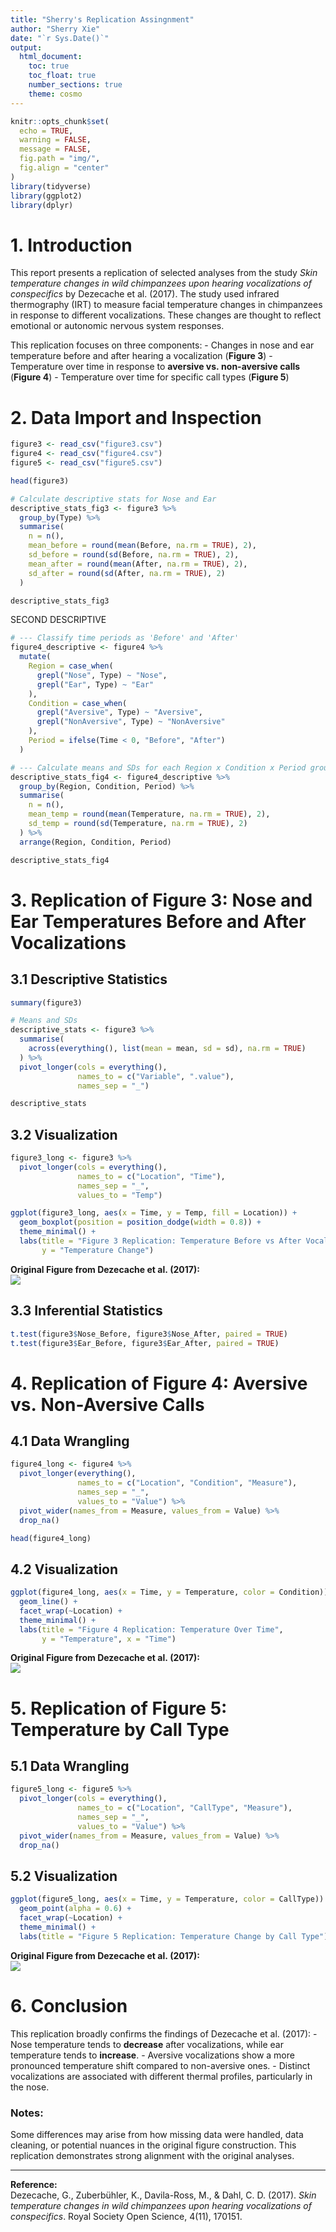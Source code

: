 ```yaml
---
title: "Sherry's Replication Assingnment"
author: "Sherry Xie"
date: "`r Sys.Date()`"
output:
  html_document:
    toc: true
    toc_float: true
    number_sections: true
    theme: cosmo
---
```


```r
knitr::opts_chunk$set(
  echo = TRUE, 
  warning = FALSE, 
  message = FALSE,
  fig.path = "img/",
  fig.align = "center"
)
library(tidyverse)
library(ggplot2)
library(dplyr)
```

# 1. Introduction

This report presents a replication of selected analyses from the study *Skin temperature changes in wild chimpanzees upon hearing vocalizations of conspecifics* by Dezecache et al. (2017). The study used infrared thermography (IRT) to measure facial temperature changes in chimpanzees in response to different vocalizations. These changes are thought to reflect emotional or autonomic nervous system responses.

This replication focuses on three components: - Changes in nose and ear temperature before and after hearing a vocalization (**Figure 3**) - Temperature over time in response to **aversive vs. non-aversive calls** (**Figure 4**) - Temperature over time for specific call types (**Figure 5**)

# 2. Data Import and Inspection

```r
figure3 <- read_csv("figure3.csv")
figure4 <- read_csv("figure4.csv")
figure5 <- read_csv("figure5.csv")

head(figure3)
```

```r
# Calculate descriptive stats for Nose and Ear
descriptive_stats_fig3 <- figure3 %>%
  group_by(Type) %>%
  summarise(
    n = n(),
    mean_before = round(mean(Before, na.rm = TRUE), 2),
    sd_before = round(sd(Before, na.rm = TRUE), 2),
    mean_after = round(mean(After, na.rm = TRUE), 2),
    sd_after = round(sd(After, na.rm = TRUE), 2)
  )

descriptive_stats_fig3

```

SECOND DESCRIPTIVE

```r
# --- Classify time periods as 'Before' and 'After'
figure4_descriptive <- figure4 %>%
  mutate(
    Region = case_when(
      grepl("Nose", Type) ~ "Nose",
      grepl("Ear", Type) ~ "Ear"
    ),
    Condition = case_when(
      grepl("Aversive", Type) ~ "Aversive",
      grepl("NonAversive", Type) ~ "NonAversive"
    ),
    Period = ifelse(Time < 0, "Before", "After")
  )

# --- Calculate means and SDs for each Region x Condition x Period group
descriptive_stats_fig4 <- figure4_descriptive %>%
  group_by(Region, Condition, Period) %>%
  summarise(
    n = n(),
    mean_temp = round(mean(Temperature, na.rm = TRUE), 2),
    sd_temp = round(sd(Temperature, na.rm = TRUE), 2)
  ) %>%
  arrange(Region, Condition, Period)

descriptive_stats_fig4

```

# 3. Replication of Figure 3: Nose and Ear Temperatures Before and After Vocalizations

## 3.1 Descriptive Statistics

```r
summary(figure3)

# Means and SDs
descriptive_stats <- figure3 %>%
  summarise(
    across(everything(), list(mean = mean, sd = sd), na.rm = TRUE)
  ) %>%
  pivot_longer(cols = everything(),
               names_to = c("Variable", ".value"),
               names_sep = "_")

descriptive_stats
```

## 3.2 Visualization

```r
figure3_long <- figure3 %>%
  pivot_longer(cols = everything(),
               names_to = c("Location", "Time"),
               names_sep = "_",
               values_to = "Temp")

ggplot(figure3_long, aes(x = Time, y = Temp, fill = Location)) +
  geom_boxplot(position = position_dodge(width = 0.8)) +
  theme_minimal() +
  labs(title = "Figure 3 Replication: Temperature Before vs After Vocalization",
       y = "Temperature Change")
```

**Original Figure from Dezecache et al. (2017):**\
![](img/figure-3-original.png)

## 3.3 Inferential Statistics

```r
t.test(figure3$Nose_Before, figure3$Nose_After, paired = TRUE)
t.test(figure3$Ear_Before, figure3$Ear_After, paired = TRUE)
```

# 4. Replication of Figure 4: Aversive vs. Non-Aversive Calls

## 4.1 Data Wrangling

```r
figure4_long <- figure4 %>%
  pivot_longer(everything(),
               names_to = c("Location", "Condition", "Measure"),
               names_sep = "_",
               values_to = "Value") %>%
  pivot_wider(names_from = Measure, values_from = Value) %>%
  drop_na()

head(figure4_long)
```

## 4.2 Visualization

```r
ggplot(figure4_long, aes(x = Time, y = Temperature, color = Condition)) +
  geom_line() +
  facet_wrap(~Location) +
  theme_minimal() +
  labs(title = "Figure 4 Replication: Temperature Over Time",
       y = "Temperature", x = "Time")
```

**Original Figure from Dezecache et al. (2017):**\
![](img/figure-4-original.png)

# 5. Replication of Figure 5: Temperature by Call Type

## 5.1 Data Wrangling

```r
figure5_long <- figure5 %>%
  pivot_longer(cols = everything(),
               names_to = c("Location", "CallType", "Measure"),
               names_sep = "_",
               values_to = "Value") %>%
  pivot_wider(names_from = Measure, values_from = Value) %>%
  drop_na()
```

## 5.2 Visualization

```r
ggplot(figure5_long, aes(x = Time, y = Temperature, color = CallType)) +
  geom_point(alpha = 0.6) +
  facet_wrap(~Location) +
  theme_minimal() +
  labs(title = "Figure 5 Replication: Temperature Change by Call Type")
```

**Original Figure from Dezecache et al. (2017):**\
![](img/figure-5-original.png)

# 6. Conclusion

This replication broadly confirms the findings of Dezecache et al. (2017): - Nose temperature tends to **decrease** after vocalizations, while ear temperature tends to **increase**. - Aversive vocalizations show a more pronounced temperature shift compared to non-aversive ones. - Distinct vocalizations are associated with different thermal profiles, particularly in the nose.

### Notes:

Some differences may arise from how missing data were handled, data cleaning, or potential nuances in the original figure construction. This replication demonstrates strong alignment with the original analyses.

------------------------------------------------------------------------

**Reference:**\
Dezecache, G., Zuberbühler, K., Davila-Ross, M., & Dahl, C. D. (2017). *Skin temperature changes in wild chimpanzees upon hearing vocalizations of conspecifics*. Royal Society Open Science, 4(11), 170151.
